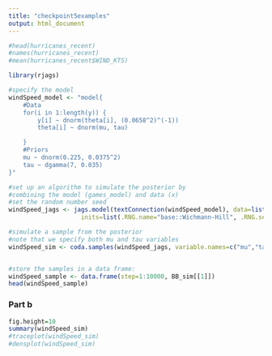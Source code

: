 ```yaml
---
title: "checkpoint5examples"
output: html_document
---
```

```r
#head(hurricanes_recent)
#names(hurricanes_recent)
#mean(hurricanes_recent$WIND_KTS)
```


```r
library(rjags)

#specify the model
windSpeed_model <- "model{
    #Data
    for(i in 1:length(y)) {
        y[i] ~ dnorm(theta[i], (0.0658^2)^(-1))
        theta[i] ~ dnorm(mu, tau)

    }
    #Priors
    mu ~ dnorm(0.225, 0.0375^2)
    tau ~ dgamma(7, 0.035)
}"

#set up an algorithm to simulate the posterior by 
#combining the model (games_model) and data (x)
#set the random number seed
windSpeed_jags <- jags.model(textConnection(windSpeed_model), data=list(y=hurricanes_recent$WIND_KTS, B1=elect_sub$SampleSize),
                    inits=list(.RNG.name="base::Wichmann-Hill", .RNG.seed=1989))

#simulate a sample from the posterior 
#note that we specify both mu and tau variables
windSpeed_sim <- coda.samples(windSpeed_jags, variable.names=c("mu","tau","theta"), n.iter=10000)


#store the samples in a data frame:    
windSpeed_sample <- data.frame(step=1:10000, BB_sim[[1]])
head(windSpeed_sample)
```

### Part b
```r
fig.height=10
summary(windSpeed_sim)
#traceplot(windSpeed_sim)
#densplot(windSpeed_sim)
```
